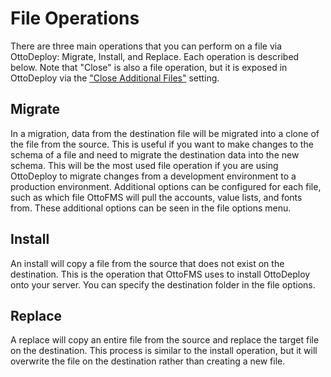 
# File Operations

There are three main operations that you can perform on a file via OttoDeploy: Migrate, Install, and Replace. Each operation is described below. Note that "Close" is also a file operation, but it is exposed in OttoDeploy via the ["Close Additional Files"](/ottodeploy-features/deployments/close-additional-files) setting.

## Migrate

In a migration, data from the destination file will be migrated into a clone of the file from the source. This is useful if you want to make changes to the schema of a file and need to migrate the destination data into the new schema. This will be the most used file operation if you are using OttoDeploy to migrate changes from a development environment to a production environment. Additional options can be configured for each file, such as which file OttoFMS will pull the accounts, value lists, and fonts from. These additional options can be seen in the file options menu.

## Install

An install will copy a file from the source that does not exist on the destination. This is the operation that OttoFMS uses to install OttoDeploy onto your server. You can specify the destination folder in the file options.

## Replace

A replace will copy an entire file from the source and replace the target file on the destination. This process is similar to the install operation, but it will overwrite the file on the destination rather than creating a new file.
